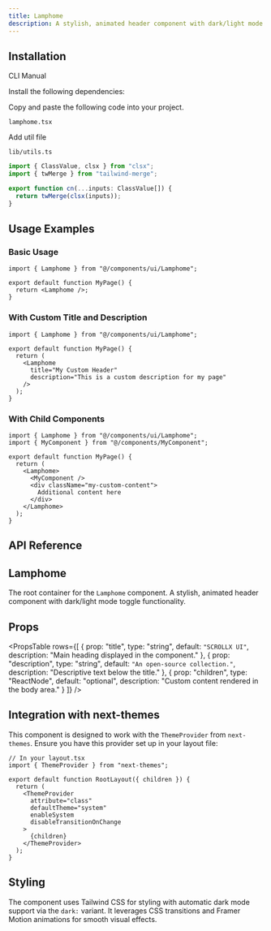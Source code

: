 ```yaml
---
title: Lamphome
description: A stylish, animated header component with dark/light mode toggle functionality.
---
```


<ComponentPreview
  name="lamphome-demo"
  className=""
  description="An accessible Lamphome component built with ScrollX UI"
/>

## Installation

<Tabs defaultValue="cli" className="w-full">
  <TabsList>
    <TabsTrigger value="cli">CLI</TabsTrigger>
    <TabsTrigger value="manual">Manual</TabsTrigger>
  </TabsList>
  <TabsContent value="cli">
    <PkgOptions name="lamphome" />
  </TabsContent>
  <TabsContent value="manual">
    <Steps>

<Step>Install the following dependencies:</Step>
<DepsOptions name="framer-motion" />

<Step>Copy and paste the following code into your project.</Step>
<p>
  <code>lamphome.tsx</code>
</p>
<ComponentSource name="lamphome" />

<Step>Add util file</Step>

<p>
  <code>lib/utils.ts</code>
</p>

```jsx
import { ClassValue, clsx } from "clsx";
import { twMerge } from "tailwind-merge";

export function cn(...inputs: ClassValue[]) {
  return twMerge(clsx(inputs));
}
```

</Steps>
  </TabsContent>
</Tabs>

## Usage Examples

### Basic Usage

```tsx
import { Lamphome } from "@/components/ui/Lamphome";

export default function MyPage() {
  return <Lamphome />;
}
```

### With Custom Title and Description

```tsx
import { Lamphome } from "@/components/ui/Lamphome";

export default function MyPage() {
  return (
    <Lamphome 
      title="My Custom Header" 
      description="This is a custom description for my page" 
    />
  );
}
```

### With Child Components

```tsx
import { Lamphome } from "@/components/ui/Lamphome";
import { MyComponent } from "@/components/MyComponent";

export default function MyPage() {
  return (
    <Lamphome>
      <MyComponent />
      <div className="my-custom-content">
        Additional content here
      </div>
    </Lamphome>
  );
}
```



## API Reference

## Lamphome

The root container for the `Lamphome` component. A stylish, animated header component with dark/light mode toggle functionality.

## Props

<PropsTable
  rows={[
    {
      prop: "title",
      type: "string",
      default: `"SCROLLX UI"`,
      description: "Main heading displayed in the component."
    },
    {
      prop: "description",
      type: "string",
      default: `"An open-source collection."`,
      description: "Descriptive text below the title."
    },
    {
      prop: "children",
      type: "ReactNode",
      default: "optional",
      description: "Custom content rendered in the body area."
    }
  ]}
/>




## Integration with next-themes

This component is designed to work with the `ThemeProvider` from `next-themes`. Ensure you have this provider set up in your layout file:

```tsx
// In your layout.tsx
import { ThemeProvider } from "next-themes";

export default function RootLayout({ children }) {
  return (
    <ThemeProvider
      attribute="class"
      defaultTheme="system"
      enableSystem
      disableTransitionOnChange
    >
      {children}
    </ThemeProvider>
  );
}
```

## Styling

The component uses Tailwind CSS for styling with automatic dark mode support via the `dark:` variant. It leverages CSS transitions and Framer Motion animations for smooth visual effects.